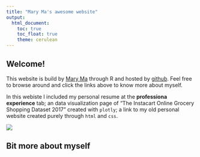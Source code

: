 ```yaml
---
title: "Mary Ma's awesome website"
output: 
  html_document:
    toc: true
    toc_float: true
    theme: cerulean
---
```


## Welcome!

This website is build by [Mary Ma](https://www.linkedin.com/in/xiaoyue-mary-ma/) through R and hosted by [github](https://github.com/doubbymary/doubbymary.github.io). Feel free to browse around and click the links above to know more about myself.

In this webiste I included my personal resume at the __professiona experience__ tab; an data visualization page of "The Instacart Online Grocery Shopping Dataset 2017" created with `plotly`; a link to my old personal website created purely through `html` and `css`.

![](https://media.giphy.com/media/drXGoW1iudhKw/giphy.gif)

## Bit more about myself

